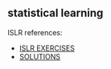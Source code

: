 ## statistical learning

ISLR references:

* [ISLR EXERCISES](http://yahwes.github.io/ISLR/)
* [SOLUTIONS](https://blog.princehonest.com/stat-learning/)
